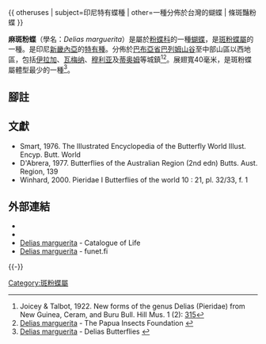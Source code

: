 {{NoteTA
|G1=Butterfly
}}{{ otheruses | subject=印尼特有蝶種 | other=一種分佈於台灣的蝴蝶 | 條斑豔粉蝶 }}{{Speciesbox
| name = 麻斑粉蝶
| image = 
| image_width = 300px
| image_caption = 
| status = NE
| status_system = iucn3.1
| status_ref = 
| genus = Delias
| species = marguerita
| authority = Joicey & Talbot, 1922
| range_map = 
| range_map_width = 
| range_map_caption = 
| subdivision_ranks = 亞種
| subdivision = 
| synonyms = 
}}

'''麻斑粉蝶'''（學名：''Delias marguerita''）是屬於[[粉蝶科|粉蝶科]]的一種[[蝴蝶|蝴蝶]]，是[[斑粉蝶屬|斑粉蝶屬]]的一種。是印尼[[新畿內亞|新畿內亞]]的[[特有種|特有種]]。分佈於[[巴布亞省|巴布亞省]][[巴列姆山谷|巴列姆山谷]]至中部山區以西地區，包括[[伊拉加|伊拉加]]、[[瓦梅纳|瓦梅纳]]、[[穆利亚|穆利亚]]及[[蒂奥姆|蒂奥姆]]等城鎮<ref>Joicey & Talbot, 1922. New forms of the genus Delias (Pieridae) from New Guinea, Ceram, and Buru Bull. Hill Mus. 1 (2): [https://archive.org/stream/bulletinofh112192122hill#page/315/mode/1up 315]</ref><ref>[https://www.papua-insects.nl/insect%20orders/Lepidoptera/Pieridae/Delias/kummeri%20group/Delias%20marguerita.htm Delias marguerita] - The Papua Insects Foundation {{en}}</ref>。展翅寬40毫米，是斑粉蝶屬體型最少的一種<ref>[http://www.delias-butterflies.fr/groups/species-groups/group-xi-weiskei-group/delias-marguerita/index.html Delias marguerita] - Delias Butterflies {{en}}</ref>。

== 腳註 ==
{{reflist|}}

== 文獻 ==
* Smart, 1976. The Illustrated Encyclopedia of the Butterfly World Illust. Encyp. Butt. World
* D'Abrera, 1977. Butterflies of the Australian Region (2nd edn) Butts. Aust. Region, 139
* Winhard, 2000. Pieridae I Butterflies of the world 10 : 21, pl. 32/33, f. 1

== 外部連結 ==
* {{Commonscat-inline|Delias marguerita|麻斑粉蝶}}
* {{Wikispecies-inline|Delias marguerita|麻斑粉蝶}}
* [http://www.catalogueoflife.org/col/details/species/id/3d76902bf5abaa3738118d0f5d4182b5 Delias marguerita] - Catalogue of Life {{en}} 
* [http://ftp.funet.fi/pub/sci/bio/life/insecta/lepidoptera/ditrysia/papilionoidea/pieridae/pierinae/delias/#marguerita Delias marguerita]{{Wayback|url=http://ftp.funet.fi/pub/sci/bio/life/insecta/lepidoptera/ditrysia/papilionoidea/pieridae/pierinae/delias/#marguerita |date=20190531163107 }} - funet.fi
{{Taxonbar|from= Q2196595}}
{{-}}
{{斑粉蝶屬}}

[[Category:斑粉蝶屬|Category:斑粉蝶屬]]